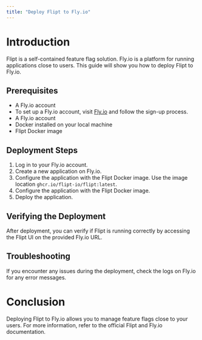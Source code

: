 ```yaml
---
title: "Deploy Flipt to Fly.io"
---
```


# Introduction

Flipt is a self-contained feature flag solution. Fly.io is a platform for running applications close to users. This guide will show you how to deploy Flipt to Fly.io.

## Prerequisites

- A Fly.io account
- To set up a Fly.io account, visit [Fly.io](https://fly.io) and follow the sign-up process.
- A Fly.io account
- Docker installed on your local machine
- Flipt Docker image

## Deployment Steps

1. Log in to your Fly.io account.
2. Create a new application on Fly.io.
3. Configure the application with the Flipt Docker image. Use the image location `ghcr.io/flipt-io/flipt:latest`.
3. Configure the application with the Flipt Docker image.
4. Deploy the application.

## Verifying the Deployment

After deployment, you can verify if Flipt is running correctly by accessing the Flipt UI on the provided Fly.io URL.

## Troubleshooting

If you encounter any issues during the deployment, check the logs on Fly.io for any error messages.

# Conclusion

Deploying Flipt to Fly.io allows you to manage feature flags close to your users. For more information, refer to the official Flipt and Fly.io documentation.

```

```
